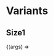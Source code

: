 
<Meta title="Components/Title" component={Title} />

# Variants

## Size1

<Canvas>
  <Story name="Size1" args={{ children: 'Size 1', size: 1 }}>
    {(args) => <Title {...args} />}
  </Story>
</Canvas>

<ArgsTable story="Size1" />

## Size2

<Canvas>
  <Story name="Size2" args={{ children: 'Size 2', size: 2 }}>
    {(args) => <Title {...args} />}
  </Story>
</Canvas>

<ArgsTable story="Size2" />
